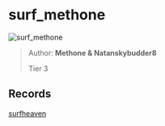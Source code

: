 
# surf_methone

![surf_methone](https://raw.githubusercontent.com/Sayt123/SurfMapPics/Maps-and-bonuses/csgo/surf_methone.jpg)

> Author: **Methone & Natanskybudder8**
>
> Tier 3

## Records

[surfheaven](https://surfheaven.eu/map/surf_methone)
